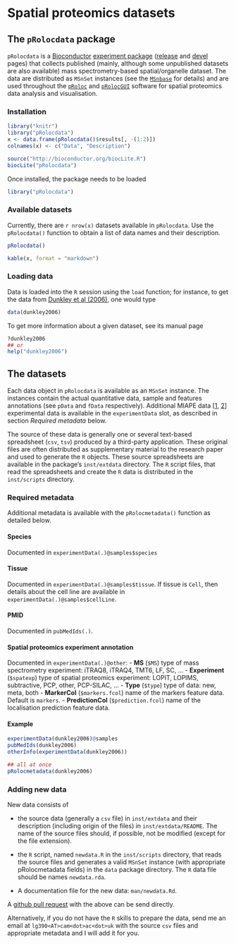 Spatial proteomics datasets
============================

## The `pRolocdata` package

`pRolocdata` is a [Bioconductor](http://bioconductor.org/)
[experiment package](http://bioconductor.org/packages/release/BiocViews.html#___ExperimentData)
([release](http://bioconductor.org/packages/release/data/experiment/html/pRolocdata.html)
and
[devel](http://bioconductor.org/packages/devel/data/experiment/html/pRolocdata.html)
pages) that collects published (mainly, although some unpublished
datasets are also available) mass spectrometry-based spatial/organelle
dataset. The data are distributed as `MSnSet` instances (see the
[`MSnbase`](http://www.bioconductor.org/packages/release/bioc/html/MSnbase.html)
for details) and are used throughout the
[`pRoloc`](http://bioconductor.org/packages/release/data/experiment/html/pRolocdata.html)
and
[`pRolocGUI`](http://bioconductor.org/packages/devel/bioc/html/pRolocGUI.html)
software for spatial proteomics data analysis and visualisation.

### Installation

```r
library("knitr")
library("pRolocdata")
x <- data.frame(pRolocdata()$results[, -(1:2)])
colnames(x) <- c("Data", "Description")
```

```r
source("http://bioconductor.org/biocLite.R")
biocLite("pRolocdata")
```

Once installed, the package needs to be loaded

```r
library("pRolocdata")
```

### Available datasets

Currently, there are `r nrow(x)` datasets available in
`pRolocdata`. Use the `pRolocdata()` function to obtain a list of data
names and their description.

```r
pRolocdata()
```

```r
kable(x, format = "markdown")
```
### Loading data

Data is loaded into the `R` session using the `load` function; for
instance, to get the data from
[Dunkley et al (2006)](http://www.pnas.org/content/103/17/6518.abstract),
one would type

```r
data(dunkley2006)
```

To get more information about a given dataset, see its manual page

```r
?dunkley2006
## or
help("dunkley2006")
```

## The datasets

Each data object in `pRolocdata` is available as an `MSnSet`
instance. The instances contain the actual quantitative data, sample
and features annotations (see `pData` and `fData`
respectively). Additional MIAPE data
[[1](https://en.wikipedia.org/wiki/Minimum_Information_About_a_Proteomics_Experiment),
[2](http://www.nature.com/nbt/journal/v25/n8/abs/nbt1329.html)]
experimental data is available in the `experimentData` slot, as
described in section *Required metadata* below.

The source of these data is generally one or several text-based
spreadsheet (`csv`, `tsv`) produced by a third-party
application. These original files are often distributed as
supplementary material to the research paper and used to generate the
`R` objects. These source spreadsheets are available in the package's
`inst/extdata` directory. The `R` script files, that read the
spreadsheets and create the `R` data is distributed in the
`inst/scripts` directory.

### Required metadata

Additional metadata is available with the `pRolocmetadata()` function
as detailed below.

#### Species
Documented in `experimentData(.)@samples$species`

#### Tissue

Documented in `experimentData(.)@samples$tissue`. If tissue is `Cell`,
then details about the cell line are available in
`experimentData(.)@samples$cellLine`.

#### PMID
Documented in `pubMedIds(.)`.

#### Spatial proteomics experiment annotation

Documented in `experimentData(.)@other`:
  - **MS** (`$MS`) type of mass spectrometry experiment: iTRAQ8,
    iTRAQ4, TMT6, LF, SC, ...
  - **Experiment** (`$spatexp`) type of spatial proteomics
    experiment: LOPIT, LOPIMS, subtractive, PCP, other, PCP-SILAC,
    ...
  - **Type** (`$type`) type of data: new, meta, both
  - **MarkerCol** (`$markers.fcol`) name of the markers feature
    data. Default is `markers`.
  - **PredictionCol** (`$prediction.fcol`) name of the localisation
    prediction feature data.

#### Example

```r
experimentData(dunkley2006)@samples
pubMedIds(dunkley2006)
otherInfo(experimentData(dunkley2006))

## all at once
pRolocmetadata(dunkley2006)
```

### Adding new data

New data consists of

- the source data (generally a `csv` file) in `inst/extdata` and their
  description (including origin of the files) in
  `inst/extdata/README`. The name of the source files should, if
  possible, not be modified (except for the file extension).

- the `R` script, named `newdata.R` in the `inst/scripts` directory,
  that reads the source files and generates a valid `MSnSet` instance
  (with appropriate pRolocmetadata fields) in the `data` package
  directory. The `R` data file should be names `newdata.rda`.

- A documentation file for the new data: `man/newdata.Rd`.

A [github pull request](https://github.com/lgatto/pRolocdata) with the
above can be send directly. 

Alternatively, if you do not have the `R` skills to prepare the data,
send me an email at `lg390<AT>cam<dot>ac<dot>uk` with the source `csv`
files and appropriate metadata and I will add it for you.
